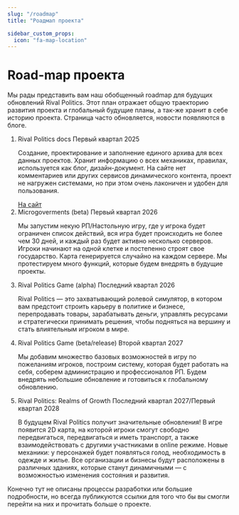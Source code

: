 ```yaml
---
slug: "/roadmap"
title: "Роадмап проекта"

sidebar_custom_props:
  icon: "fa-map-location"
---
```


# <i class="fa-solid fa-map-location"></i> Road-map проекта

Мы рады представить вам наш обобщенный roadmap для будущих обновлений Rival Politics. Этот план отражает общую траекторию развития проекта и глобальный будущие планы, а так-же хранит в себе историю проекта. Страница часто обновляется, новости появляются в блоге.

<div class="mt-[30px]">
<ol >
  <li class="border-l-2 border-y-0 border-r-0 border-solid border-green-600">
    <div class="md:flex flex-start ml-[1px]">
      <div class="bg-green-600 w-6 h-6 min-w-6 min-h-6 flex items-center justify-center rounded-full -ml-3.5">
        <i class="roadmap-icon active fa-solid fa-check"></i>
      </div>
      <div class="block p-6 rounded-lg border-solid border-gray-300 border-[1px] bg-gray-200/50 shadow-sm ml-6 mb-10">
        <div class="flex justify-between mb-4">
          <span class="font-bold text-green-600 text-sm">Rival Politics docs</span>
          <span class="font-medium text-green-600 ease-in-out text-sm">Первый квартал 2025</span>
        </div>
        <p class="text-gray-700 mb-6">Создание, проектирование и заполнение единого архива для всех данных проектов. Хранит информацию о всех механиках, правилах, используется как блог, дизайн-документ. На сайте нет комментариев или других сервисов динамического контента, проект не нагружен системами, но при этом очень лаконичен и удобен для пользования.</p>
        <a href='/' class="cursor-pointer inline-block px-4 py-1.5 bg-green-600 text-white font-medium text-xs leading-tight uppercase rounded shadow-md hover:bg-green-700 hover:text-white hover:shadow-lg focus:bg-greene-700 focus:shadow-lg focus:outline-none focus:ring-0 active:bg-green-800 active:shadow-lg transition duration-150 ease-in-out" data-mdb-ripple="true">На сайт</a>
      </div>
    </div>
  </li>
  <li class="border-l-2 border-y-0 border-r-0 border-dashed dash border-gray-600">
    <div class="md:flex flex-start ml-[1px]">
      <div class="bg-gray-400 w-6 h-6 min-w-6 min-h-6 flex items-center justify-center rounded-full -ml-3.5">
        <i class="roadmap-icon active fa-solid fa-xmark"></i>
      </div>
      <div class="block p-6 rounded-lg border-solid border-gray-300 border-[1px] bg-gray-200/50 shadow-sm ml-6 mb-10">
        <div class="flex justify-between mb-4">
          <span class="font-bold text-gray-600 text-sm">Microgoverments (beta)</span>
          <span class="font-medium text-gray-600 ease-in-out text-sm">Первый квартал 2026</span>
        </div>
        <p class="text-gray-400 mb-6">Мы запустим некую РП/Настольную игру, где у игрока будет ограничен список действий, вся игра будет происходить не более чем 30 дней, и каждый раз будет активно несколько серверов. Игроки начинают на одной клетке и постепенно строят свое государство. Карта генерируется случайно на каждом сервере. Мы протестируем много функций, которые будем внедрять в будущие проекты.</p>
      </div>
    </div>
  </li>
 <li class="border-l-2 border-y-0 border-r-0 border-dashed dash border-gray-600">
    <div class="md:flex flex-start ml-[1px]">
      <div class="bg-gray-400 w-6 h-6 min-w-6 min-h-6 flex items-center justify-center rounded-full -ml-3.5">
        <i class="roadmap-icon active fa-solid fa-xmark"></i>
      </div>
      <div class="block p-6 rounded-lg border-solid border-gray-300 border-[1px] bg-gray-200/50 shadow-sm ml-6 mb-10">
        <div class="flex justify-between mb-4">
          <span class="font-bold text-gray-600 text-sm">Rival Politics Game (alpha)</span>
          <span class="font-medium text-gray-600 ease-in-out text-sm">Последний квартал 2026</span>
        </div>
        <p class="text-gray-400 mb-6">Rival Politics — это захватывающий ролевой симулятор, в котором вам предстоит строить карьеру в политике и бизнесе, перепродавать товары, зарабатывать деньги, управлять ресурсами и стратегически принимать решения, чтобы подняться на вершину и стать влиятельным игроком в мире.</p>
      </div>
    </div>
  </li>
  <li class="border-l-2 border-y-0 border-r-0 border-dashed dash border-gray-600">
    <div class="md:flex flex-start ml-[1px]">
      <div class="bg-gray-400 w-6 h-6 min-w-6 min-h-6 flex items-center justify-center rounded-full -ml-3.5">
        <i class="roadmap-icon active fa-solid fa-xmark"></i>
      </div>
      <div class="block p-6 rounded-lg border-solid border-gray-300 border-[1px] bg-gray-200/50 shadow-sm ml-6 mb-10">
        <div class="flex justify-between mb-4">
          <span class="font-bold text-gray-600 text-sm">Rival Politics Game (beta/release)</span>
          <span class="font-medium text-gray-600 ease-in-out text-sm">Второй квартал 2027</span>
        </div>
        <p class="text-gray-400 mb-6">Мы добавим множество базовых возможностей в игру по пожеланиям игроков, построим систему, которая будет работать на себя, соберем администрацию и профессионалов РП. Будем внедрять небольшие обновление и готовиться к глобальному обновлению.</p>
      </div>
    </div>
  </li>
  <li class="border-l-2 border-y-0 border-r-0 border-none dash border-gray-600">
    <div class="md:flex flex-start ml-[1px]">
      <div class="bg-gray-400 w-6 h-6 min-w-6 min-h-6 flex items-center justify-center rounded-full -ml-3.5">
        <i class="roadmap-icon active fa-solid fa-xmark"></i>
      </div>
      <div class="block p-6 rounded-lg border-solid border-gray-300 border-[1px] bg-gray-200/50 shadow-sm    ml-6 mb-10">
        <div class="flex justify-between mb-4">
          <span class="font-bold text-gray-600 text-sm">Rival Politics: Realms of Growth</span>
          <span class="font-medium text-gray-600 ease-in-out text-sm">Последний квартал 2027/Первый квартал 2028</span>
        </div>
        <p class="text-gray-400 mb-6">В будущем Rival Politics получит значительные обновления! В игре появится 2D карта, на которой игроки смогут свободно передвигаться, передвигаться и иметь транспорт, а также взаимодействовать с другими участниками в online режиме. Новые механики: у персонажей будет появляться голод, необходимость в одежде и жилье. Все организации и бизнесы будут расположены в различных зданиях, которые станут динамичными — с возможностью изменения состояния и развития.</p>
      </div>
    </div>
  </li>
</ol>
</div>

Конечно тут не описаны процессы разработки или большие подробности, но всегда публикуются ссылки для того что бы вы смогли перейти на них и прочитать больше о проекте.